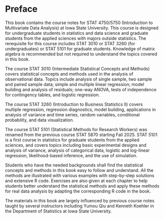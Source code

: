 # Preface {.unnumbered}

This book contains the course notes for STAT 4750/5750 (Introduction to Multivariate Data Analysis) at Iowa State University. This course is designed for undergraduate students in statistics and data science and graduate students from the applied sciences with majors outside statistics. The rerequisite for this course includes STAT 3010 or STAT 3260 (for undergraduates) or STAT 5101 for graduate students. Knowledge of matrix algebra is recommended but not required to understand the topics covered in this book. 

The course STAT 3010 (Intermediate Statistical Concepts and Methods) covers statistical concepts and methods used in the analysis of observational data. Topics include analysis of single sample, two sample and paired sample data; simple and multiple linear regression; model building and analysis of residuals; one-way ANOVA, tests of independence for contingency tables, and logistic regression.

The course STAT 3260 (Introduction to Business Statistics II) covers multiple regression, regression diagnostics, model building, applications in analysis of variance and time series, random variables, conditional probability, and data visualization. 

The course STAT 5101 (Statistical Methods for Research Workers) was renamed from the previous course STAT 5870 starting Fall 2025. STAT 5101 is a first course in statistics for graduate students from the applied sciences, and covers topics including basic experimental designs and analysis of variance, analysis of categorical data, logistic and log-linear regression, likelihood-based inference, and the use of simulation. 

Students who have the needed backgrounds shall find the statistical concepts and methods in this book easy to follow and understand. All the methods are illustrated with various examples with step-by-step solutions and extensive R code. Exercises are also given at each chapter to help students  better understand the statistical methods and apply these methods for real data analysis by adapting the corresponding R code in the book. 

The materials in this book are largely influenced by previous course notes taught by several instructors including Yumou Qiu and Kenneth Koehler in the Department of Statistics at Iowa State University. 
